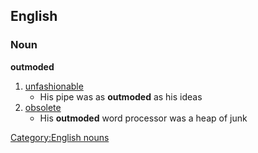==English==
===Noun===
'''outmoded'''
#[[unfashionable]]
#* His pipe was as '''outmoded''' as his ideas
#[[obsolete]]
#* His '''outmoded''' word processor was a heap of junk
[[Category:English nouns]]